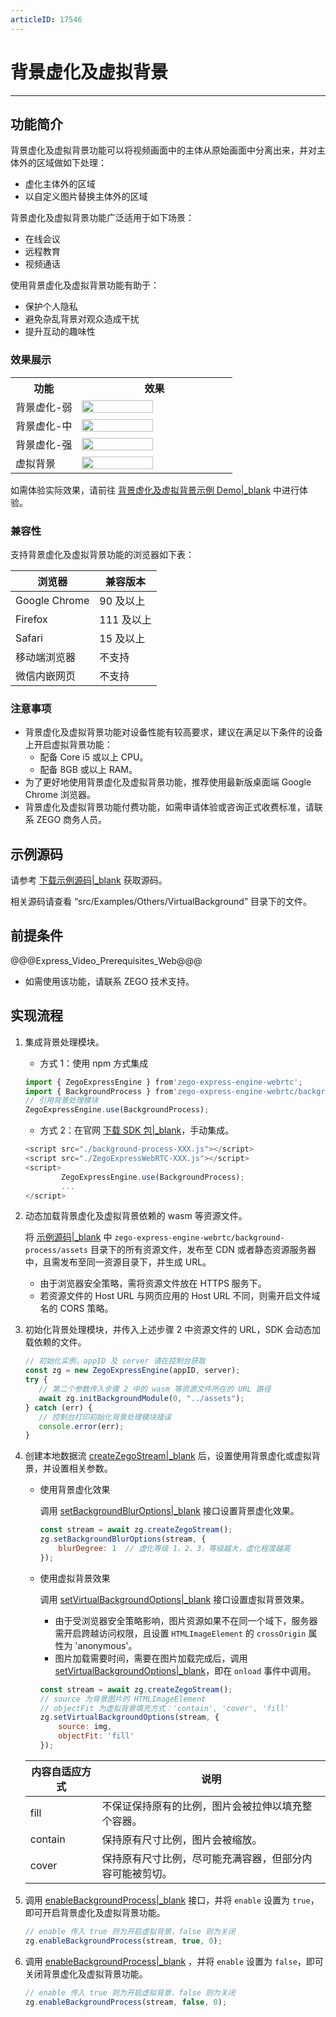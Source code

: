 ```yaml
---
articleID: 17546
---
```

# 背景虚化及虚拟背景

- - -

## 功能简介

背景虚化及虚拟背景功能可以将视频画面中的主体从原始画面中分离出来，并对主体外的区域做如下处理：
- 虚化主体外的区域
- 以自定义图片替换主体外的区域

背景虚化及虚拟背景功能广泛适用于如下场景：
- 在线会议
- 远程教育
- 视频通话

使用背景虚化及虚拟背景功能有助于：
- 保护个人隐私
- 避免杂乱背景对观众造成干扰
- 提升互动的趣味性

### 效果展示

<table>
  <colgroup>
    <col width="30%">
    <col width="70%">
  </colgroup>
<tbody><tr>
<th>功能</th>
<th>效果</th>
</tr>
<tr>
<td>背景虚化-弱</td>
<td><img src="https://media-resource.spreading.io/docuo/workspace740/af061ebc6eaf0f12ae9e7f72235bd04e/b669d10113.png" width="70%"></td>
</tr>
<tr>
<td>背景虚化-中</td>
<td><img src="https://media-resource.spreading.io/docuo/workspace740/af061ebc6eaf0f12ae9e7f72235bd04e/6364d2bc42.png" width="70%"></td>
</tr>
<tr>
<td>背景虚化-强</td>
<td><img src="https://media-resource.spreading.io/docuo/workspace740/af061ebc6eaf0f12ae9e7f72235bd04e/c624f44d28.png" width="70%"></td>
</tr>
<tr>
<td>虚拟背景</td>
<td><img src="https://media-resource.spreading.io/docuo/workspace740/af061ebc6eaf0f12ae9e7f72235bd04e/de1e9cf26f.png" width="70%"></td>
</tr>
</tbody></table>


如需体验实际效果，请前往 [背景虚化及虚拟背景示例 Demo\|_blank](https://zegoim.github.io/express-demo-web/src/Examples/DebugAndConfig/InitSettings/index.html?lang=zh) 中进行体验。


### 兼容性

支持背景虚化及虚拟背景功能的浏览器如下表：

| 浏览器 | 兼容版本 |
|  ----  | ----  |
|Google Chrome	| 90 及以上|
|Firefox | 111 及以上|
|Safari | 15 及以上 |
|移动端浏览器| 不支持 |
|微信内嵌网页| 不支持 |

### 注意事项

- 背景虚化及虚拟背景功能对设备性能有较高要求，建议在满足以下条件的设备上开启虚拟背景功能：
    - 配备 Core i5 或以上 CPU。
    - 配备 8GB 或以上 RAM。
- 为了更好地使用背景虚化及虚拟背景功能，推荐使用最新版桌面端 Google Chrome 浏览器。
- 背景虚化及虚拟背景功能付费功能，如需申请体验或咨询正式收费标准，请联系 ZEGO 商务人员。

## 示例源码

请参考 [下载示例源码\|_blank](!DownloadDemo/DownloadDemo) 获取源码。

相关源码请查看 “src/Examples/Others/VirtualBackground” 目录下的文件。

## 前提条件

@@@Express_Video_Prerequisites_Web@@@
- 如需使用该功能，请联系 ZEGO 技术支持。


## 实现流程

1. 集成背景处理模块。

    - 方式 1：使用 npm 方式集成

    ```javascript
    import { ZegoExpressEngine } from'zego-express-engine-webrtc';
    import { BackgroundProcess } from'zego-express-engine-webrtc/background-process';
    // 引用背景处理模块
    ZegoExpressEngine.use(BackgroundProcess);
    ```

    - 方式 2：在官网 [下载 SDK 包\|_blank](!DownloadSDK/DownloadSDK)，手动集成。
    ```javascript
    <script src="./background-process-XXX.js"></script>
    <script src="./ZegoExpressWebRTC-XXX.js"></script>
    <script>
            ZegoExpressEngine.use(BackgroundProcess);
            ...
    </script>
    ```

2. 动态加载背景虚化及虚拟背景依赖的 wasm 等资源文件。

    将 [示例源码\|_blank](!DownloadDemo/DownloadDemo) 中 `zego-express-engine-webrtc/background-process/assets` 目录下的所有资源文件，发布至 CDN 或者静态资源服务器中，且需发布至同一资源目录下，并生成 URL。

    <div class="mk-warning">
    
    - 由于浏览器安全策略，需将资源文件放在 HTTPS 服务下。
    - 若资源文件的 Host URL 与网页应用的 Host URL 不同，则需开启文件域名的 CORS 策略。
    </div>

3. 初始化背景处理模块，并传入上述步骤 2 中资源文件的 URL，SDK 会动态加载依赖的文件。

    ```javascript
    // 初始化实例，appID 及 server 请在控制台获取
    const zg = new ZegoExpressEngine(appID, server);
    try {
       // 第二个参数传入步骤 2 中的 wasm 等资源文件所在的 URL 路径
       await zg.initBackgroundModule(0, "../assets");
    } catch (err) {
       // 控制台打印初始化背景处理模块错误
       console.error(err);
    }
    ```

4. 创建本地数据流 [createZegoStream\|_blank](@createZegoStream) 后，设置使用背景虚化或虚拟背景，并设置相关参数。

    - 使用背景虚化效果
    
        调用 [setBackgroundBlurOptions\|_blank](@setBackgroundBlurOptions) 接口设置背景虚化效果。
        ```javascript
        const stream = await zg.createZegoStream();
        zg.setBackgroundBlurOptions(stream, {
            blurDegree: 1  // 虚化等级 1、2、3，等级越大，虚化程度越高
        });
        ```

    - 使用虚拟背景效果
    
        调用 [setVirtualBackgroundOptions\|_blank](@setVirtualBackgroundOptions) 接口设置虚拟背景效果。
        <div class="mk-warning">

        - 由于受浏览器安全策略影响，图片资源如果不在同一个域下，服务器需开启跨越访问权限，且设置 `HTMLImageElement` 的 `crossOrigin` 属性为 'anonymous'。
        - 图片加载需要时间，需要在图片加载完成后，调用 [setVirtualBackgroundOptions\|_blank](@setVirtualBackgroundOptions)，即在 `onload` 事件中调用。
        </div>

        ```javascript
        const stream = await zg.createZegoStream();
        // source 为背景图片的 HTMLImageElement
        // objectFit 为虚拟背景填充方式：'contain', 'cover', 'fill'
        zg.setVirtualBackgroundOptions(stream, {
            source: img,
            objectFit: 'fill'
        });
        ```
    |内容自适应方式|说明|
    |---|---|
    |fill|不保证保持原有的比例，图片会被拉伸以填充整个容器。|
    |contain| 保持原有尺寸比例，图片会被缩放。|
    |cover| 保持原有尺寸比例，尽可能充满容器，但部分内容可能被剪切。|



5. 调用 [enableBackgroundProcess\|_blank](@enableBackgroundProcess) 接口，并将 `enable` 设置为 `true`，即可开启背景虚化及虚拟背景功能。
    
    ```javascript
    // enable 传入 true 则为开启虚拟背景，false 则为关闭
    zg.enableBackgroundProcess(stream, true, 0);
    ```

6. 调用 [enableBackgroundProcess\|_blank](@enableBackgroundProcess) ，并将 `enable` 设置为 `false`，即可关闭背景虚化及虚拟背景功能。

    ```javascript
    // enable 传入 true 则为开启虚拟背景，false 则为关闭
    zg.enableBackgroundProcess(stream, false, 0);
    ```
